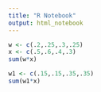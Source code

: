 ```yaml
---
title: "R Notebook"
output: html_notebook
---
```




```r
w <- c(.2,.25,.3,.25)
x <- c(.5,.6,.4,.3)
sum(w*x)
```

```r
w1 <- c(.15,.15,.35,.35)
sum(w1*x)
```


